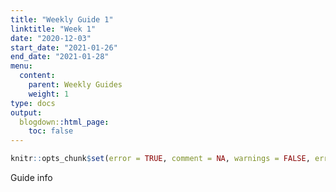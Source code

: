 ```yaml
---
title: "Weekly Guide 1"
linktitle: "Week 1"
date: "2020-12-03"
start_date: "2021-01-26"
end_date: "2021-01-28"
menu:
  content:
    parent: Weekly Guides
    weight: 1
type: docs
output:
  blogdown::html_page:
    toc: false
---
```


```r
knitr::opts_chunk$set(error = TRUE, comment = NA, warnings = FALSE, errors = FALSE, messages = FALSE, tidy = FALSE, echo = FALSE)
```

Guide info